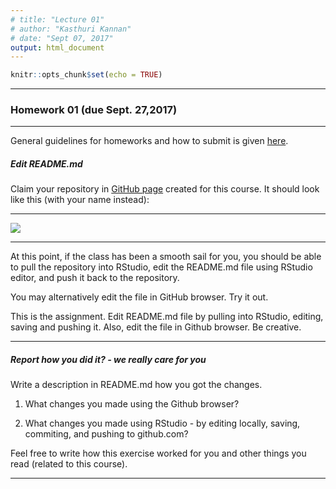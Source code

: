 ```yaml
---
# title: "Lecture 01"
# author: "Kasthuri Kannan"
# date: "Sept 07, 2017"
output: html_document
---
```


```r
knitr::opts_chunk$set(echo = TRUE)
```

---

### Homework 01 (due Sept. 27,2017)

---

General guidelines for homeworks and how to submit is given [here](https://kannan-kasthuri.github.io/Homework_Files/guidelines.html).

##### Edit README.md

Claim your repository in [GitHub page](https://github.com/PDA-NYU-Fall-2017) created for this course. It should look like this (with your name instead):

---

![](Git_Repo_Example.png)

---

At this point, if the class has been a smooth sail for you, you should be able to pull the repository into RStudio, edit the README.md file using RStudio editor, and push it back to the repository. 

You may alternatively edit the file in GitHub browser. Try it out.

This is the assignment. Edit README.md file by pulling into RStudio, editing, saving and pushing it. Also, edit the file in Github browser. Be creative.

---

##### Report how you did it? - we really care for you

Write a description in README.md how you got the changes.

1. What changes you made using the Github browser?

2. What changes you made using RStudio - by editing locally, saving, commiting, and pushing to github.com?

Feel free to write how this exercise worked for you and other things you read (related to this course).

---